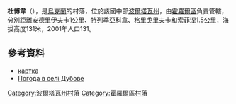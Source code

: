 {{coord|49|45|5|N|33|7|12|E|scale:100000_region:UA|display=title}}

'''杜博韋'''（{{lang-uk|Дубове}}），是[[烏克蘭|烏克蘭]]的村落，位於該國中部[[波爾塔瓦州|波爾塔瓦州]]，由[[霍羅爾區|霍羅爾區]]負責管轄，分別距離[[安德里伊夫卡_(霍羅爾區)|安德里伊夫卡]]1公里、[[特列季亞科韋|特列季亞科韋]]、[[格里戈里夫卡_(霍羅爾區)|格里戈里夫卡]]和[[索菲涅|索菲涅]]1.5公里，海拔高度131米，2001年人口131。

==參考資料==
* [http://gska2.rada.gov.ua/pls/z7502/A005?rdat1=25.04.2009&rf7571=26693 картка]{{dead link|date=2018年3月 |bot=InternetArchiveBot |fix-attempted=yes }}
* [http://weather.in.ua/ua/poltavskaja/7428 Погода в селі Дубове] {{Wayback|url=http://weather.in.ua/ua/poltavskaja/7428 |date=20200204133558 }}

{{DEFAULTSORT:Дубове}}
[[Category:波爾塔瓦州村落|Category:波爾塔瓦州村落]]
[[Category:霍羅爾區村落|Category:霍羅爾區村落]]


{{Poltava-geo-stub}}